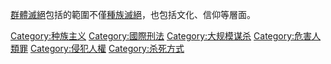 [[群體滅絕|群體滅絕]]包括的範圍不僅[[種族滅絕|種族滅絕]]，也包括文化、信仰等層面。
{{Commons category|Genocide}}
{{Catmore}}

[[Category:种族主义|Category:种族主义]]
[[Category:國際刑法|Category:國際刑法]]
[[Category:大规模谋杀|Category:大规模谋杀]]
[[Category:危害人類罪|Category:危害人類罪]]
[[Category:侵犯人權|Category:侵犯人權]]
[[Category:杀死方式|Category:杀死方式]]